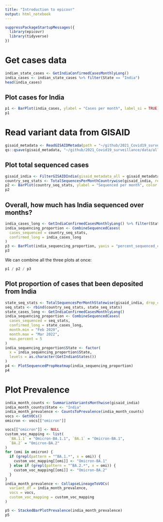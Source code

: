 ```yaml
---
title: "Introduction to epicovr"
output: html_notebook
---
```


```r
suppressPackageStartupMessages({
  library(epicovr)
  library(tidyverse)
})
```


# Get cases data

```r
indian_state_cases <- GetIndiaConfirmedCasesMonthlyLong()
india_cases <- indian_state_cases %>% filter(State == "India")
head(india_cases)
```


## Plot cases for India

```r
p1 <- BarPlot(india_cases, ylabel = "Cases per month", label_si = TRUE)
p1
```


# Read variant data from GISAID

```r
gisaid_metadata <- ReadGISAIDMetada(path = "~/github/2021_Covid19_surveillance/data/all_metadata/metadata_tsv_2022_04_15.tar.xz")
qs::qsave(gisaid_metadata, "~/github/2021_Covid19_surveillance/data/all_metadata/metadata_tsv_2022_04_15.qs")
```


## Plot total sequenced cases


```r
gisaid_india <- FilterGISAIDIndia(gisaid_metadata_all = gisaid_metadata)
country_seq_stats <- TotalSequencesPerMonthCountrywise(gisaid_india, rename_country_as_state = TRUE)
p2 <- BarPlot(country_seq_stats, ylabel = "Sequenced per month", color = "slateblue1", label_si = TRUE)
p2
```


## Overall, how much has India sequenced over months?

```r
india_cases_long <- GetIndiaConfirmedCasesMonthlyLong() %>% filter(State == "India")
india_sequencing_proportion <- CombineSequencedCases(
  cases_sequenced = country_seq_stats,
  confirmed_long = india_cases_long
)
p3 <- BarPlot(india_sequencing_proportion, yaxis = "percent_sequenced_collected", ylabel = "%  deposited to GISAID", color = "yellowgreen")
p3
```

We can combine all the three plots at once:

```r
p1 / p2 / p3
```

## Plot proportion of cases that been deposited from India

```r
state_seq_stats <- TotalSequencesPerMonthStatewise(gisaid_india, drop_country = TRUE)
seq_stats <- rbind(country_seq_stats, state_seq_stats)
state_cases_long <- GetIndiaConfirmedCasesMonthlyLong()
india_sequencing_proportion <- CombineSequencedCases(
  cases_sequenced = seq_stats,
  confirmed_long = state_cases_long,
  month.min = "Feb 2020",
  month.max = "Mar 2022",
  max.percent = 5
)
india_sequencing_proportion$State <- factor(
  x = india_sequencing_proportion$State,
  levels = as.character(GetIndianStates())
)
p4 <- PlotSequencedPropHeatmap(india_sequencing_proportion)
p4
```

# Plot Prevalence

```r
india_month_counts <- SummarizeVariantsMonthwise(gisaid_india)
india_month_counts$State <- "India"
india_month_prevalence <- CountsToPrevalence(india_month_counts)
vocs <- GetVOCs()
omicron <- vocs[["omicron"]]

vocs[["omicron"]] <- NULL
custom_voc_mapping <- list(
  `BA.1.1` = "Omicron-BA.1.1", `BA.1` = "Omicron-BA.1",
  `BA.2` = "Omicron-BA.2"
)
for (omi in omicron) {
  if (grepl(pattern = "^BA.1.*", x = omi)) {
    custom_voc_mapping[[omi]] <- "Omicron-BA.1"
  } else if (grepl(pattern = "^BA.2.*", x = omi)) {
    custom_voc_mapping[[omi]] <- "Omicron-BA.2"
  }
}
india_month_prevalence <- CollapseLineageToVOCs(
  variant_df = india_month_prevalence,
  vocs = vocs,
  custom_voc_mapping = custom_voc_mapping
)

p5 <- StackedBarPlotPrevalence(india_month_prevalence)
p5
```
